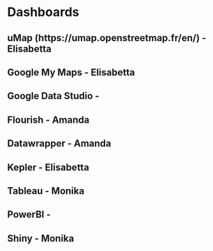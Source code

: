 # Dashboards {.unnumbered}

## uMap (https://umap.openstreetmap.fr/en/) - Elisabetta

## Google My Maps - Elisabetta

## Google Data Studio -

## Flourish - Amanda

## Datawrapper - Amanda

## Kepler - Elisabetta

## Tableau - Monika

## PowerBI -

## Shiny - Monika

